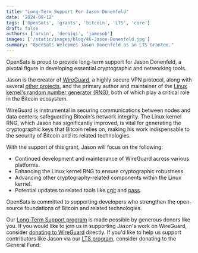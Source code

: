 ```yaml
---
title: "Long-Term Support For Jason Donenfeld"
date: '2024-09-12'
tags: ['OpenSats', 'grants', 'bitcoin', 'LTS', 'core']
draft: false
authors: ['arvin', 'dergigi', 'jamesob']
images: ['/static/images/blog/46-Jason-Donenfeld.jpg']
summary: "OpenSats Welcomes Jason Donenfeld as an LTS Grantee."
---
```


OpenSats is proud to provide long-term support for Jason Donenfeld, a pivotal
figure in developing essential cryptographic and networking tools.

Jason is the creator of [WireGuard](https://www.wireguard.com/), a highly secure
VPN protocol, along with several [other projects](https://www.zx2c4.com/), and
the primary author and maintainer of the [Linux kernel's random number generator
(RNG)](https://git.zx2c4.com/linux-rng/about/), both of which play a critical
role in the Bitcoin ecosystem.

WireGuard is instrumental in securing communications between nodes and data
centers; safeguarding Bitcoin's network integrity. The Linux kernel RNG, which
Jason has significantly improved, is vital for generating the cryptographic keys
that Bitcoin relies on, making his work indispensable to the security of Bitcoin
and its related technologies.

With the support of this grant, Jason will focus on the following:

- Continued development and maintenance of WireGuard across various platforms.
- Enhancing the Linux kernel RNG to ensure cryptographic robustness.
- Advancing other cryptography-related components within the Linux kernel.
- Potential updates to related tools like [cgit](https://github.com/zx2c4/cgit)
  and [pass](https://www.passwordstore.org/).

OpenSats is committed to supporting developers who strengthen the open-source
foundations of Bitcoin and related technologies.

Our [Long-Term Support
program](/blog/announcing-lts-grant-program-to-support-bitcoin-core-contributors)
is made possible by generous donors like you. If you would like to join us in
supporting Jason's work on WireGuard, consider [donating to
WireGuard](https://www.wireguard.com/donations/) directly. If you'd like to help
us support contributors like Jason via our [LTS program](/tags/lts), consider
donating to the General Fund:

<center>
    <DonateToGeneralFundButton/>
</center>
